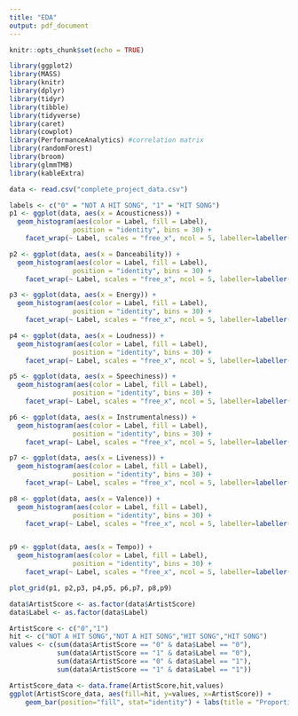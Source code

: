 ```yaml
---
title: "EDA"
output: pdf_document
---
```


```r
knitr::opts_chunk$set(echo = TRUE)
```

```r
library(ggplot2)
library(MASS)
library(knitr)
library(dplyr)
library(tidyr)
library(tibble)
library(tidyverse)
library(caret)
library(cowplot)
library(PerformanceAnalytics) #correlation matrix
library(randomForest)
library(broom)
library(glmmTMB)
library(kableExtra)
```

```r
data <- read.csv("complete_project_data.csv")
```

```r
labels <- c("0" = "NOT A HIT SONG", "1" = "HIT SONG")
p1 <- ggplot(data, aes(x = Acousticness)) +
  geom_histogram(aes(color = Label, fill = Label),
                position = "identity", bins = 30) +
    facet_wrap(~ Label, scales = "free_x", ncol = 5, labeller=labeller(Label = labels)) + labs(title = "Distribution of Acousticness", x = "Acousticness", y = "Count") + theme(plot.title = element_text(family = "Helvetica", face = "bold", size = (8)), axis.title = element_text(family = "Helvetica", size = (6)))+ theme(legend.position = "none")

p2 <- ggplot(data, aes(x = Danceability)) +
  geom_histogram(aes(color = Label, fill = Label),
                position = "identity", bins = 30) +
    facet_wrap(~ Label, scales = "free_x", ncol = 5, labeller=labeller(Label = labels)) + labs(title = "Distribution of Danceability", x = "Danceability", y = "Count") + theme(plot.title = element_text(family = "Helvetica", face = "bold", size = (8)), axis.title = element_text(family = "Helvetica", size = (6)))+ theme(legend.position = "none")

p3 <- ggplot(data, aes(x = Energy)) +
  geom_histogram(aes(color = Label, fill = Label),
                position = "identity", bins = 30) +
    facet_wrap(~ Label, scales = "free_x", ncol = 5, labeller=labeller(Label = labels)) + labs(title = "Distribution of Energy", x = "Energy", y = "Count") + theme(plot.title = element_text(family = "Helvetica", face = "bold", size = (8)), axis.title = element_text(family = "Helvetica", size = (6)))+ theme(legend.position = "none")

p4 <- ggplot(data, aes(x = Loudness)) +
  geom_histogram(aes(color = Label, fill = Label),
                position = "identity", bins = 30) +
    facet_wrap(~ Label, scales = "free_x", ncol = 5, labeller=labeller(Label = labels)) + labs(title = "Distribution of Loudness", x = "Loudness", y = "Count") + theme(plot.title = element_text(family = "Helvetica", face = "bold", size = (8)), axis.title = element_text(family = "Helvetica", size = (6)))+ theme(legend.position = "none")

p5 <- ggplot(data, aes(x = Speechiness)) +
  geom_histogram(aes(color = Label, fill = Label),
                position = "identity", bins = 30) +
    facet_wrap(~ Label, scales = "free_x", ncol = 5, labeller=labeller(Label = labels)) + labs(title = "Distribution of Speechiness", x = "Speechiness", y = "Count") + theme(plot.title = element_text(family = "Helvetica", face = "bold", size = (8)), axis.title = element_text(family = "Helvetica", size = (6)))+ theme(legend.position = "none")

p6 <- ggplot(data, aes(x = Instrumentalness)) +
  geom_histogram(aes(color = Label, fill = Label),
                position = "identity", bins = 30) +
    facet_wrap(~ Label, scales = "free_x", ncol = 5, labeller=labeller(Label = labels)) + labs(title = "Distribution of Instrumentalness", x = "Instrumentalness", y = "Count") + theme(plot.title = element_text(family = "Helvetica", face = "bold", size = (8)), axis.title = element_text(family = "Helvetica", size = (6)))+ theme(legend.position = "none")

p7 <- ggplot(data, aes(x = Liveness)) +
  geom_histogram(aes(color = Label, fill = Label),
                position = "identity", bins = 30) +
    facet_wrap(~ Label, scales = "free_x", ncol = 5, labeller=labeller(Label = labels)) + labs(title = "Distribution of Liveness", x = "Liveness", y = "Count") + theme(plot.title = element_text(family = "Helvetica", face = "bold", size = (8)), axis.title = element_text(family = "Helvetica", size = (6)))+ theme(legend.position = "none")

p8 <- ggplot(data, aes(x = Valence)) +
  geom_histogram(aes(color = Label, fill = Label),
                position = "identity", bins = 30) +
    facet_wrap(~ Label, scales = "free_x", ncol = 5, labeller=labeller(Label = labels)) + labs(title = "Distribution of Valence", x = "Valence", y = "Count") + theme(plot.title = element_text(family = "Helvetica", face = "bold", size = (8)), axis.title = element_text(family = "Helvetica", size = (6)))+ theme(legend.position = "none")


p9 <- ggplot(data, aes(x = Tempo)) +
  geom_histogram(aes(color = Label, fill = Label),
                position = "identity", bins = 30) +
    facet_wrap(~ Label, scales = "free_x", ncol = 5, labeller=labeller(Label = labels)) + labs(title = "Distribution of Tempo", x = "Tempo", y = "Count") + theme(plot.title = element_text(family = "Helvetica", face = "bold", size = (8)), axis.title = element_text(family = "Helvetica", size = (6)))+ theme(legend.position = "none")

plot_grid(p1, p2,p3, p4,p5, p6,p7, p8,p9)
```
```r
data$ArtistScore <- as.factor(data$ArtistScore)
data$Label <- as.factor(data$Label)

ArtistScore <- c("0","1")
hit <- c("NOT A HIT SONG","NOT A HIT SONG","HIT SONG","HIT SONG")
values <- c(sum(data$ArtistScore == "0" & data$Label == "0"),
            sum(data$ArtistScore == "1" & data$Label == "0"),
            sum(data$ArtistScore == "0" & data$Label == "1"),
            sum(data$ArtistScore == "1" & data$Label == "1"))

ArtistScore_data <- data.frame(ArtistScore,hit,values)
ggplot(ArtistScore_data, aes(fill=hit, y=values, x=ArtistScore)) + 
    geom_bar(position="fill", stat="identity") + labs(title = "Proportion of Hit Songs Based on the Artist Score", x = "Artist Score", y = "Proportion") + theme(plot.title = element_text(family = "Helvetica", face = "bold", size = (15)), axis.title = element_text(family = "Helvetica", size = (12))) + theme(legend.title = element_blank())
```

